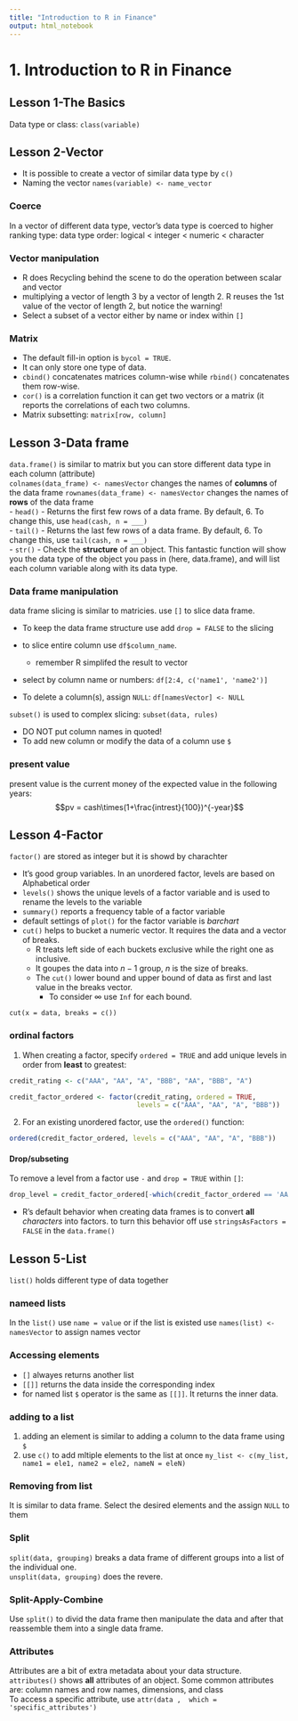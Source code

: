 ```yaml
---
title: "Introduction to R in Finance"
output: html_notebook
---
```

# 1. Introduction to R in Finance
## Lesson 1-The Basics
Data type or class: `class(variable)`

## Lesson 2-Vector
- It is possible to create a vector of similar data type by `c()`  
- Naming the vector `names(variable) <- name_vector`

### Coerce
In a vector of  different data type, vector’s data type is coerced to higher ranking type: data type order:
logical < integer < numeric < character

### Vector manipulation
- R does Recycling behind the scene to do the operation between scalar and vector
- multiplying a vector of length 3 by a vector of length 2. R reuses the 1st value of the vector of length 2, but notice the warning!
- Select a subset of a vector either by name or index within `[]`

### Matrix
- The default fill-in option is `bycol = TRUE`.
- It can only store one type of data.
- `cbind()` concatenates matrices column-wise while `rbind()` concatenates them row-wise.
- `cor()` is a correlation function it can get two vectors or a matrix (it reports the correlations of each two columns.
- Matrix subsetting: `matrix[row, column]`

## Lesson 3-Data frame
`data.frame()` is similar to matrix but you can store different data type in each column (attribute)    
`colnames(data_frame) <- namesVector` changes the names of __columns__ of the data frame
`rownames(data_frame) <- namesVector` changes the names of __rows__ of the data frame  
- `head()` - Returns the first few rows of a data frame. By default, 6. To change this, use `head(cash, n = ___)`  
- `tail()` - Returns the last few rows of a data frame. By default, 6. To change this, use `tail(cash, n = ___)`  
- `str()` - Check the __structure__ of an object. This fantastic function will show you the data type of the object you pass in (here, data.frame), and will list each column variable along with its data type.  

### Data frame manipulation
data frame slicing is similar to matricies. use `[]` to slice data frame.  

* To keep the data frame structure use add `drop = FALSE` to the slicing
* to slice entire column use `df$column_name`.

    + remember R simplifed the result to vector
* select by column name or numbers: `df[2:4, c('name1', 'name2')]`
* To delete a column(s), assign `NULL`: `df[namesVector] <- NULL`

`subset()` is used to complex slicing: `subset(data, rules)`

* DO NOT put column names in quoted!
* To add new column or modify the data of a column use `$` 

### present value
present value is the current money of the expected value in the following years: $$pv = cash\times(1+\frac{intrest}{100})^{-year}$$

## Lesson 4-Factor
`factor()` are stored as integer but it is showd by charachter

* It's good group variables. In an unordered factor, levels are based on Alphabetical  order
* `levels()` shows the unique levels of a factor variable and is used to rename the levels to the variable
* `summary()` reports a frequency table of a factor variable
* default settings of `plot()` for the factor variable is _barchart_
* `cut()` helps to bucket a numeric vector. It requires the data and a vector of breaks.
    * R treats left side of each buckets exclusive while the right one as inclusive.
    * It goupes the data into $n-1$ group, $n$ is the size of breaks.  
    * The `cut()` lower bound and upper bound of data as first and last value in the breaks vector.
        * To consider $\infty$ use `Inf` for each bound.
        
```
cut(x = data, breaks = c())
```

### ordinal factors
1. When creating a factor, specify `ordered = TRUE` and add unique levels in order from __least__ to greatest:
```r
credit_rating <- c("AAA", "AA", "A", "BBB", "AA", "BBB", "A")

credit_factor_ordered <- factor(credit_rating, ordered = TRUE, 
                                levels = c("AAA", "AA", "A", "BBB"))
```  

2. For an existing unordered factor, use the `ordered()` function:
```r
ordered(credit_factor_ordered, levels = c("AAA", "AA", "A", "BBB"))
```

#### Drop/subseting 
To remove a level from a factor use `-` and `drop = TRUE` within `[]`:
```r
drop_level = credit_factor_ordered[-which(credit_factor_ordered == 'AA'), drop = TRUE]
```

*  R's default behavior when creating data frames is to convert __all__ _characters_ into factors. to turn this behavior off use `stringsAsFactors = FALSE` in the `data.frame()` 

## Lesson 5-List
`list()` holds different type of data together

### nameed lists
In the `list()` use `name = value` or if the list is existed use `names(list) <- namesVector` to assign names vector
 
### Accessing elements
* `[]` alwayes returns another list
* `[[]]` returns the data inside the corresponding index
* for named list `$` operator is the same as `[[]]`. It returns the inner data.

### adding to a list
1. adding an element is similar to adding a column to the data frame using `$`
2. use `c()` to add mltiple elements to the list at once `my_list <- c(my_list, name1 = ele1, name2 = ele2, nameN = eleN)`

### Removing from list
It is similar to data frame. Select the desired elements and the assign `NULL` to them

### Split 
`split(data, grouping)` breaks a data frame of different groups into a list of the individual one.  
`unsplit(data, grouping)` does the revere.

### Split-Apply-Combine
Use `split()` to divid the data frame then manipulate the data and after that reassemble them into a single data frame.

### Attributes
Attributes are a bit of extra metadata about your data structure. `attributes()` shows __all__ attributes of an object. Some common attributes are: column names and row names, dimensions, and class  
To access a specific attribute, use `attr(data ,  which = 'specific_attributes')`


























































